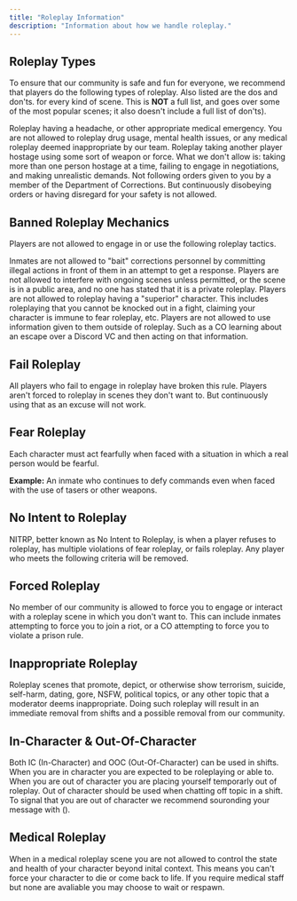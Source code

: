 ```yaml
---
title: "Roleplay Information"
description: "Information about how we handle roleplay."
---
```


## Roleplay Types

To ensure that our community is safe and fun for everyone, we recommend that players do the following types of roleplay. Also listed are the dos and don'ts. for every kind of scene. This is **NOT** a full list, and goes over some of the most popular scenes; it also doesn't include a full list of don'ts).

<Tabs>
  <Tab title="Medical Scene">
    Roleplay having a headache, or other appropriate medical emergency. You are not allowed to roleplay drug usage, mental health issues, or any medical roleplay deemed inappropriate by our team.
  </Tab>
  <Tab title="Hostage Situations">
    Roleplay taking another player hostage using some sort of weapon or force. What we don't allow is: taking more than one person hostage at a time, failing to engage in negotiations, and making unrealistic demands.
  </Tab>
  <Tab title="Disobeying Orders">
    Not following orders given to you by a member of the Department of Corrections. But continuously disobeying orders or having disregard for your safety is not allowed.
  </Tab>
</Tabs>

## Banned Roleplay Mechanics

Players are not allowed to engage in or use the following roleplay tactics.

<Card title="Baiting" icon="steak">
  Inmates are not allowed to "bait" corrections personnel by committing illegal actions in front of them in an attempt to get a response.
</Card>

<Card title="Interfering" icon="people">
  Players are not allowed to interfere with ongoing scenes unless permitted, or the scene is in a public area, and no one has stated that it is a private roleplay.
</Card>

<Card title="Powergaming" icon="fire">
  Players are not allowed to roleplay having a "superior" character. This includes roleplaying that you cannot be knocked out in a fight, claiming your character is immune to fear roleplay, etc.
</Card>

<Card title="Metagaming" icon="laptop">
  Players are not allowed to use information given to them outside of roleplay. Such as a CO learning about an escape over a Discord VC and then acting on that information.
</Card>

## Fail Roleplay

All players who fail to engage in roleplay have broken this rule. Players aren't forced to roleplay in scenes they don't want to. But continuously using that as an excuse will not work.

## Fear Roleplay

Each character must act fearfully when faced with a situation in which a real person would be fearful.

**Example:** An inmate who continues to defy commands even when faced with the use of tasers or other weapons.

## No Intent to Roleplay

NITRP, better known as No Intent to Roleplay, is when a player refuses to roleplay, has multiple violations of fear roleplay, or fails roleplay. Any player who meets the following criteria will be removed.

## Forced Roleplay

No member of our community is allowed to force you to engage or interact with a roleplay scene in which you don't want to. This can include inmates attempting to force you to join a riot, or a CO attempting to force you to violate a prison rule.

## Inappropriate Roleplay

Roleplay scenes that promote, depict, or otherwise show terrorism, suicide, self-harm, dating, gore, NSFW, political topics, or any other topic that a moderator deems inappropriate. Doing such roleplay will result in an immediate removal from shifts and a possible removal from our community.

## In-Character & Out-Of-Character

Both IC (In-Character) and OOC (Out-Of-Character) can be used in shifts. When you are in character you are expected to be roleplaying or able to. When you are out of character you are placing yourself temporarly out of roleplay. Out of character should be used when chatting off topic in a shift. To signal that you are out of character we recommend souronding your message with ().

## Medical Roleplay

When in a medical roleplay scene you are not allowed to control the state and health of your character beyond inital context. This means you can't force your character to die or come back to life. If you require medical staff but none are avaliable you may choose to wait or respawn.